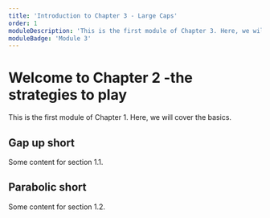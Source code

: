 ```yaml
---
title: 'Introduction to Chapter 3 - Large Caps'
order: 1
moduleDescription: 'This is the first module of Chapter 3. Here, we will cover the basics.'
moduleBadge: 'Module 3'
---
```


# Welcome to Chapter 2 -the strategies to play

This is the first module of Chapter 1. Here, we will cover the basics.

## Gap up short

Some content for section 1.1.

## Parabolic short

Some content for section 1.2.
